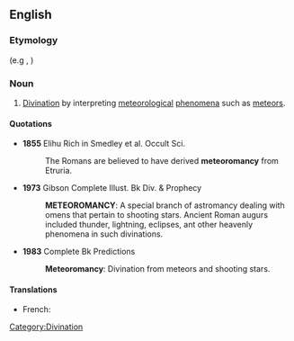 ==English==

===Etymology===
{{AGr.}} {{term|||tr=meteoros|aerial phenomena|lang=grc}} (e.g {{term|meteor|meteors}}, {{term|comet|comets}})

===Noun===
{{en-noun|-}}

# [[divination|Divination]] by interpreting [[meteorological]] [[phenomena]] such as [[meteor]]s.

====Quotations====
*'''1855''' Elihu Rich in Smedley et al. Occult Sci.
*:The Romans are believed to have derived '''meteoromancy''' from Etruria.
*'''1973''' Gibson Complete Illust. Bk Div. & Prophecy
*:'''METEOROMANCY''': A special branch of astromancy dealing with omens that pertain to shooting stars. Ancient Roman augurs included thunder, lightning, eclipses, ant other heavenly phenomena in such divinations.
*'''1983''' Complete Bk Predictions
*:'''Meteoromancy''': Divination from meteors and shooting stars.

====Translations====
{{trans-top|divination by interpreting meteorological phenomena}}
*French: {{t|fr|meteoromancie}}
{{trans-mid}}
{{trans-bottom}}

[[Category:Divination]]